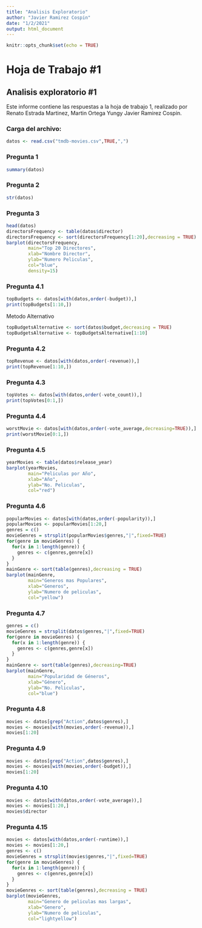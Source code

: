 ---
title: "Analisis Exploratorio"
author: "Javier Ramirez Cospin"
date: "1/2/2021"
output: html_document
---

```{r setup, include=FALSE}
knitr::opts_chunk$set(echo = TRUE)
```

# Hoja de Trabajo #1  
## Analisis exploratorio #1  

Este informe contiene las respuestas a la hoja de trabajo 1, realizado por Renato Estrada Martinez, Martin Ortega Yungy Javier Ramirez Cospin.

### Carga del archivo:
```{r}
datos <- read.csv("tmdb-movies.csv",TRUE,",")
```

### Pregunta 1  

```{r }
summary(datos)
```

### Pregunta 2  

``` {r }
str(datos)
```

### Pregunta 3
``` {r}
head(datos)
directorsFrequency <- table(datos$director)
directorsFrequency <- sort(directorsFrequency[1:20],decreasing = TRUE)
barplot(directorsFrequency,
        main="Top 20 Directores",
        xlab="Nombre Director",
        ylab="Numero Peliculas",
        col="blue",
        density=15)
```
### Pregunta 4.1

``` {r }
topBudgets <- datos[with(datos,order(-budget)),]
print(topBudgets[1:10,])
```

Metodo Alternativo

``` {r }
topBudgetsAlternative <- sort(datos$budget,decreasing = TRUE)
topBudgetsAlternative <- topBudgetsAlternative[1:10]
```

### Pregunta 4.2

``` {r }
topRevenue <- datos[with(datos,order(-revenue)),]
print(topRevenue[1:10,])
```

### Pregunta 4.3

``` {r }
topVotes <- datos[with(datos,order(-vote_count)),]
print(topVotes[0:1,])
```

### Pregunta 4.4
``` {r }
worstMovie <- datos[with(datos,order(-vote_average,decreasing=TRUE)),]
print(worstMovie[0:1,])
```

### Pregunta 4.5
``` {r }
yearMovies <- table(datos$release_year)
barplot(yearMovies,
        main="Peliculas por Año",
        xlab="Año",
        ylab="No. Peliculas",
        col="red")
```

### Pregunta 4.6
``` {r }
popularMovies <- datos[with(datos,order(-popularity)),]
popularMovies <- popularMovies[1:20,]
genres = c()
movieGenres = strsplit(popularMovies$genres,"|",fixed=TRUE)
for(genre in movieGenres) {
  for(x in 1:length(genre)) {
    genres <- c(genres,genre[x])
  }
}
mainGenre <- sort(table(genres),decreasing = TRUE)
barplot(mainGenre,
        main="Generos mas Populares",
        xlab="Generos",
        ylab="Numero de peliculas",
        col="yellow")
```

### Pregunta 4.7
``` {r }
genres = c()
movieGenres = strsplit(datos$genres,"|",fixed=TRUE)
for(genre in movieGenres) {
  for(x in 1:length(genre)) {
    genres <- c(genres,genre[x])
  }
}
mainGenre <- sort(table(genres),decreasing=TRUE)
barplot(mainGenre,
        main="Popularidad de Géneros",
        xlab="Género",
        ylab="No. Peliculas",
        col="blue")
```
### Pregunta 4.8
``` {r }
movies <- datos[grep("Action",datos$genres),]
movies <- movies[with(movies,order(-revenue)),]
movies[1:20]
```


### Pregunta 4.9
``` {r }
movies <- datos[grep("Action",datos$genres),]
movies <- movies[with(movies,order(-budget)),]
movies[1:20]
```
### Pregunta 4.10
``` {r }
movies <- datos[with(datos,order(-vote_average)),]
movies <- movies[1:20,]
movies$director
```
### Pregunta 4.15
``` {r }
movies <- datos[with(datos,order(-runtime)),]
movies <- movies[1:20,]
genres <- c()
movieGenres = strsplit(movies$genres,"|",fixed=TRUE)
for(genre in movieGenres) {
  for(x in 1:length(genre)) {
    genres <- c(genres,genre[x])
  }
}
movieGenres <- sort(table(genres),decreasing = TRUE)
barplot(movieGenres,
        main="Genero de peliculas mas largas",
        xlab="Genero",
        ylab="Numero de peliculas",
        col="lightyellow")
```
